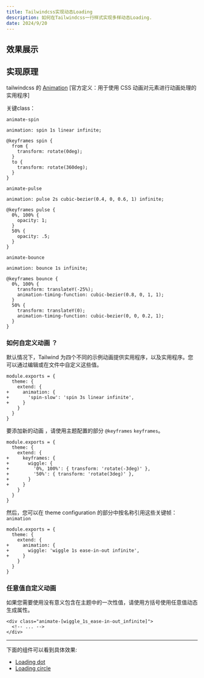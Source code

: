 ```yaml
---
title: Tailwindcss实现动态Loading
description: 如何在Tailwindcss一行样式实现多样动态Loading.
date: 2024/9/20
---
```


## 效果展示

<ArticleDemoPreview
  articleId="1"
  demoId="demo1"
  previewTitle="点状loading"
  innerWrapper="flex h-40 items-center justify-center gap-10"
  wrapper="h-40"
/>

<ArticleDemoPreview
  articleId="1"
  demoId="demo2"
  previewTitle="圆形loading"
  innerWrapper="flex h-40 items-center justify-center gap-10"
  wrapper="h-40"
/>

## 实现原理

tailwindcss 的 [Animation](https://tailwindcss.com/docs/animation) [官方定义：用于使用 CSS 动画对元素进行动画处理的实用程序]

关键class：

`animate-spin`

```
animation: spin 1s linear infinite;

@keyframes spin {
  from {
    transform: rotate(0deg);
  }
  to {
    transform: rotate(360deg);
  }
}
```

`animate-pulse`

```
animation: pulse 2s cubic-bezier(0.4, 0, 0.6, 1) infinite;

@keyframes pulse {
  0%, 100% {
    opacity: 1;
  }
  50% {
    opacity: .5;
  }
}
```

`animate-bounce`

```
animation: bounce 1s infinite;

@keyframes bounce {
  0%, 100% {
    transform: translateY(-25%);
    animation-timing-function: cubic-bezier(0.8, 0, 1, 1);
  }
  50% {
    transform: translateY(0);
    animation-timing-function: cubic-bezier(0, 0, 0.2, 1);
  }
}
```

### 如何自定义动画 ？

默认情况下，Tailwind 为四个不同的示例动画提供实用程序，以及实用程序。您可以通过编辑或在文件中自定义这些值。

```
module.exports = {
  theme: {
    extend: {
+     animation: {
+       'spin-slow': 'spin 3s linear infinite',
+     }
    }
  }
}
```

要添加新的动画 ，请使用主题配置的部分 `@keyframes` `keyframes`。

```
module.exports = {
  theme: {
    extend: {
+     keyframes: {
+       wiggle: {
+         '0%, 100%': { transform: 'rotate(-3deg)' },
+         '50%': { transform: 'rotate(3deg)' },
+       }
+     }
    }
  }
}
```

然后，您可以在 theme configuration 的部分中按名称引用这些关键帧：`animation`

```
module.exports = {
  theme: {
    extend: {
+     animation: {
+       wiggle: 'wiggle 1s ease-in-out infinite',
+     }
    }
  }
}
```

### 任意值自定义动画

如果您需要使用没有意义包含在主题中的一次性值，请使用方括号使用任意值动态生成属性。

```
<div class="animate-[wiggle_1s_ease-in-out_infinite]">
  <!-- ... -->
</div>
```

---

下面的组件可以看到具体效果:

- [Loading dot](/docs/comp/baseComponents/loading#1)
- [Loading circle](/docs/comp/baseComponents/loading#2)
